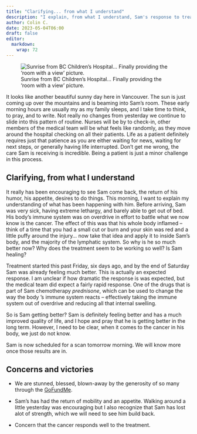 ```yaml
---
title: "Clarifying... from what I understand"
description: "I explain, from what I understand, Sam's response to treatment, and what we currently know."
author: Colin C.
date: 2023-05-04T06:00
draft: false
editor: 
  markdown: 
    wrap: 72
---
```


![Sunrise from BC Children's Hospital\... Finally providing the 'room
with a view' picture.](/img/230504_sunrise.jpg)

It looks like another beautiful sunny day here in Vancouver. The sun is
just coming up over the mountains and is beaming into Sam's room. These
early morning hours are usually my as my family sleeps, and I take time
to think, to pray, and to write. Not really no changes from yesterday we
continue to slide into this pattern of routine. Nurses will be by to
check-in, other members of the medical team will be what feels like
randomly, as they move around the hospital checking on all their
patients. Life as a patient definitely requires just that patience as
you are either waiting for news, waiting for next steps, or generally
having life interrupted. Don't get me wrong, the care Sam is receiving
is incredible. Being a patient is just a minor challenge in this
process.

## Clarifying, from what I understand

It really has been encouraging to see Sam come back, the return of his
humor, his appetite, desires to do things. This morning, I want to
explain my understanding of what has been happening with him. Before
arriving, Sam was very sick, having extreme lethargy, and barely able to
get out of bed. His body's immune system was on overdrive in effort to
battle what we now know is the cancer. The effect of this was that his
whole body inflamed -- think of a time that you had a small cut or burn
and your skin was red and a little puffy around the injury... now take
that idea and apply it to inside Sam's body, and the majority of the
lymphatic system. So why is he so much better now? Why does the
treatment seem to be working so well? Is Sam healing?

Treatment started this past Friday, six days ago, and by the end of
Saturday Sam was already feeling much better. This is actually an
expected response. I am unclear if how dramatic the response is was
expected, but the medical team did expect a fairly rapid response. One
of the drugs that is part of Sam chemotherapy *prednisone*, which can be
used to change the way the body 's immune system reacts -- effectively
taking the immune system out of overdrive and reducing all that internal
swelling.

So is Sam getting better? Sam is definitely feeling better and has a
much improved quality of life, and I hope and pray that he is getting
better in the long term. However, I need to be clear, when it comes to
the cancer in his body, we just do not know.

Sam is now scheduled for a scan tomorrow morning. We will know more once
those results are in.

## Concerns and victories

-   We are stunned, blessed, blown-away by the generosity of so many
    through the
    [GoFundMe](https://www.gofundme.com/f/help-the-chisholm-family-while-sam-battles-cancer).

-   Sam's has had the return of mobility and an appetite. Walking around
    a little yesterday was encouraging but I also recognize that Sam has
    lost alot of strength, which we will need to see him build back.

-   Concern that the cancer responds well to the treatment.
